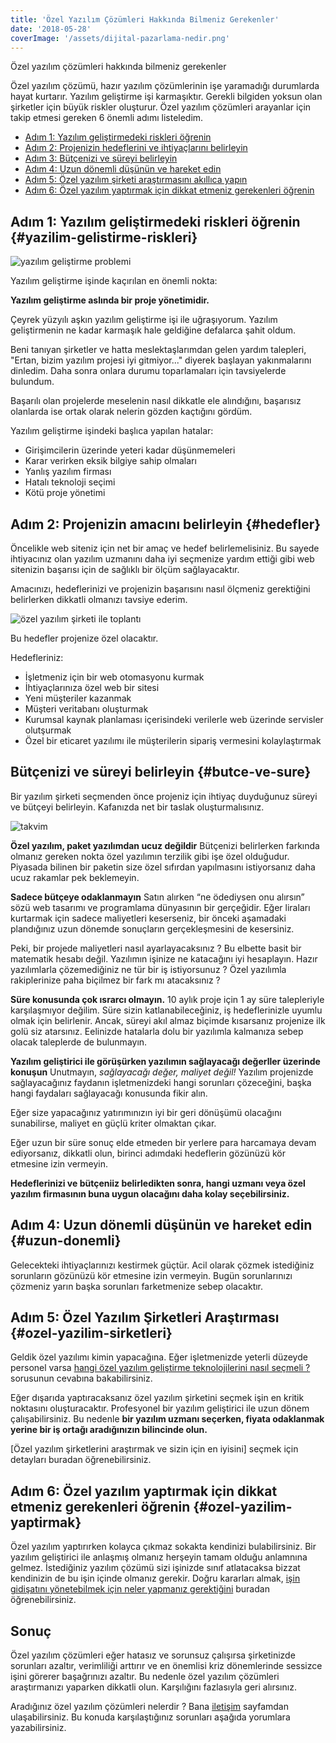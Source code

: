 ```yaml
---
title: 'Özel Yazılım Çözümleri Hakkında Bilmeniz Gerekenler'
date: '2018-05-28'
coverImage: '/assets/dijital-pazarlama-nedir.png'
---
```


Özel yazılım çözümleri hakkında bilmeniz gerekenler

Özel yazılım çözümü, hazır yazılım çözümlerinin işe yaramadığı durumlarda hayat kurtarır. Yazılım geliştirme işi karmaşıktır. Gerekli bilgiden yoksun olan şirketler için büyük riskler oluşturur. Özel yazılım çözümleri arayanlar için takip etmesi gereken 6 önemli adımı listeledim. 

* [Adım 1: Yazılım geliştirmedeki riskleri öğrenin](#yazilim-gelistirme-riskleri)
* [Adım 2: Projenizin hedeflerini ve ihtiyaçlarını belirleyin](#hedefler)
* [Adım 3: Bütçenizi ve süreyi belirleyin](#butce-ve-sure)
* [Adım 4: Uzun dönemli düşünün ve hareket edin](#uzun-donemli)
* [Adım 5: Özel yazılım şirketi araştırmasını akıllıca yapın](#ozel-yazilim-sirketi)
* [Adım 6: Özel yazılım yaptırmak için dikkat etmeniz gerekenleri öğrenin](#ozel-yazilim-yaptirmak)



## Adım 1: Yazılım geliştirmedeki riskleri öğrenin {#yazilim-gelistirme-riskleri}

![yazılım geliştirme problemi](https://ertankayalar.com/wp-content/uploads/2016/11/yazilim-gelistirme-problemi.jpg) 

Yazılım geliştirme işinde kaçırılan en önemli nokta: 

**Yazılım geliştirme aslında bir proje yönetimidir.**

Çeyrek yüzyılı aşkın yazılım geliştirme işi ile uğraşıyorum. Yazılım geliştirmenin ne kadar karmaşık hale geldiğine defalarca şahit oldum. 

Beni tanıyan şirketler ve hatta meslektaşlarımdan gelen yardım talepleri, "Ertan, bizim yazılım projesi iyi gitmiyor..." diyerek başlayan yakınmalarını dinledim. Daha sonra onlara durumu toparlamaları için tavsiyelerde bulundum. 

Başarılı olan projelerde meselenin nasıl dikkatle ele alındığını, başarısız olanlarda ise ortak olarak nelerin gözden kaçtığını gördüm. 

Yazılım geliştirme işindeki başlıca yapılan hatalar:

* Girişimcilerin üzerinde yeteri kadar düşünmemeleri 
* Karar verirken eksik bilgiye sahip olmaları 
* Yanlış yazılım firması
* Hatalı teknoloji seçimi 
* Kötü proje yönetimi



## Adım 2: Projenizin amacını belirleyin {#hedefler}


Öncelikle web siteniz için net bir amaç ve hedef belirlemelisiniz. Bu sayede ihtiyacınız olan yazılım uzmanını daha iyi seçmenize yardım ettiği gibi web sitenizin başarısı için de sağlıklı bir ölçüm sağlayacaktır. 

Amacınızı, hedeflerinizi ve projenizin başarısını nasıl ölçmeniz gerektiğini belirlerken dikkatli olmanızı tavsiye ederim.

![özel yazılım şirketi ile toplantı](https://ertankayalar.com/wp-content/uploads/2016/11/toplanti3.jpg)

Bu hedefler projenize özel olacaktır. 

Hedefleriniz:

* İşletmeniz için bir web otomasyonu kurmak
* İhtiyaçlarınıza özel web bir sitesi
* Yeni müşteriler kazanmak
* Müşteri veritabanı oluşturmak
* Kurumsal kaynak planlaması içerisindeki verilerle web üzerinde servisler olutşurmak
* Özel bir eticaret yazılımı ile müşterilerin sipariş vermesini kolaylaştırmak
 



## Bütçenizi ve süreyi belirleyin {#butce-ve-sure}

Bir yazılım şirketi seçmenden önce projeniz için ihtiyaç duyduğunuz süreyi ve bütçeyi belirleyin. Kafanızda net bir taslak oluşturmalısınız. 

![takvim](https://ertankayalar.com/wp-content/uploads/2016/11/takvim.jpg)	


**Özel yazılım, paket yazılımdan ucuz değildir**
Bütçenizi belirlerken farkında olmanız gereken nokta özel yazılımın terzilik gibi işe özel olduğudur. Piyasada bilinen bir paketin size özel sıfırdan yapılmasını istiyorsanız daha ucuz rakamlar pek beklemeyin.


**Sadece bütçeye odaklanmayın**
Satın alırken “ne ödediysen onu alırsın” sözü web tasarımı ve programlama dünyasının bir gerçeğidir. Eğer liraları kurtarmak için sadece maliyetleri keserseniz, bir önceki aşamadaki plandığınız uzun dönemde sonuçların gerçekleşmesini de kesersiniz.

Peki, bir projede maliyetleri nasıl ayarlayacaksınız ? Bu elbette basit bir matematik hesabı değil. Yazılımın işinize ne katacağını iyi hesaplayın. Hazır yazılımlarla çözemediğiniz ne tür bir iş istiyorsunuz ? Özel yazılımla rakiplerinize paha biçilmez bir fark mı atacaksınız ? 


**Süre konusunda çok ısrarcı olmayın.**
10 aylık proje için 1 ay süre talepleriyle karşılaşmıyor değilim. Süre sizin katlanabileceğiniz, iş hedeflerinizle uyumlu olmak için belirlenir. Ancak, süreyi akıl almaz biçimde kısarsanız projenize ilk golü siz atarsınız. Eelinizde hatalarla dolu bir yazılımla kalmanıza sebep olacak taleplerde de bulunmayın.


**Yazılım geliştirici ile görüşürken yazılımın sağlayacağı değerller üzerinde konuşun**
Unutmayın, *sağlayacağı değer, maliyet değil!* Yazılım projenizde sağlayacağınız faydanın işletmenizdeki hangi sorunları çözeceğini, başka hangi faydaları sağlayacağı konusunda fikir alın.

Eğer size yapacağınız yatırımınızın iyi bir geri dönüşümü olacağını sunabilirse, maliyet en güçlü kriter olmaktan çıkar. 

Eğer uzun bir süre sonuç elde etmeden bir yerlere para harcamaya devam ediyorsanız, dikkatli olun, birinci adımdaki hedeflerin gözünüzü kör etmesine izin vermeyin.

**Hedeflerinizi ve bütçeniiz belirledikten sonra, hangi  uzmanı veya özel yazılım firmasının buna uygun olacağını daha kolay seçebilirsiniz.**



## Adım 4: Uzun dönemli düşünün ve hareket edin {#uzun-donemli}

Gelecekteki ihtiyaçlarınızı kestirmek güçtür. Acil olarak çözmek istediğiniz sorunların gözünüzü kör etmesine izin vermeyin.  Bugün sorunlarınızı çözmeniz yarın başka sorunları farketmenize sebep olacaktır.




## Adım 5: Özel Yazılım Şirketleri Araştırması {#ozel-yazilim-sirketleri}

Geldik özel yazılımı kimin yapacağına. Eğer işletmenizde yeterli düzeyde personel varsa  [hangi özel yazılım geliştirme teknolojilerini nasıl seçmeli ?](https://ertankayalar.com/yazilim-teknolojileri/) sorusunun cevabına bakabilirsiniz.

Eğer dışarıda yaptıracaksanız özel yazılım şirketini seçmek işin en kritik noktasını oluşturacaktır. Profesyonel bir yazılım geliştirici ile uzun dönem çalışabilirsiniz. Bu nedenle **bir yazılım uzmanı seçerken, fiyata odaklanmak yerine bir iş ortağı aradığınızın bilincinde olun.**


[Özel yazılım şirketlerini araştırmak ve sizin için en iyisini] seçmek için detayları buradan öğrenebilirsiniz.



## Adım 6: Özel yazılım yaptırmak için dikkat etmeniz gerekenleri öğrenin {#ozel-yazilim-yaptirmak}

Özel yazılım yaptırırken kolayca çıkmaz sokakta kendinizi bulabilirsiniz. Bir yazılım geliştirici ile anlaşmış olmanız herşeyin tamam olduğu anlamnına gelmez. İstediğiniz yazılım çözümü sizi işinizde sınıf atlatacaksa bizzat kendinizin de bu işin içinde olmanız gerekir. Doğru kararları almak, [işin gidişatını yönetebilmek için neler yapmanız gerektiğini](https://ertankayalar.com/ozel-yazilim-yaptirmak/) buradan öğrenebilirsiniz.





## Sonuç

Özel yazılım çözümleri eğer hatasız ve sorunsuz çalışırsa şirketinizde sorunları azaltır, verimliliği arttırır ve en önemlisi kriz dönemlerinde sessizce işini görerer başağrınızı azaltır. Bu nedenle özel yazılım çözümleri araştırmanızı yaparken dikkatli olun. Karşılığını fazlasıyla geri alırsınız.


Aradığınız özel yazılım çözümleri nelerdir ? Bana [iletişim](https://ertankayalar.com/iletisim/) sayfamdan ulaşabilirsiniz. Bu konuda karşılaştığınız sorunları aşağıda yorumlara yazabilirsiniz.


